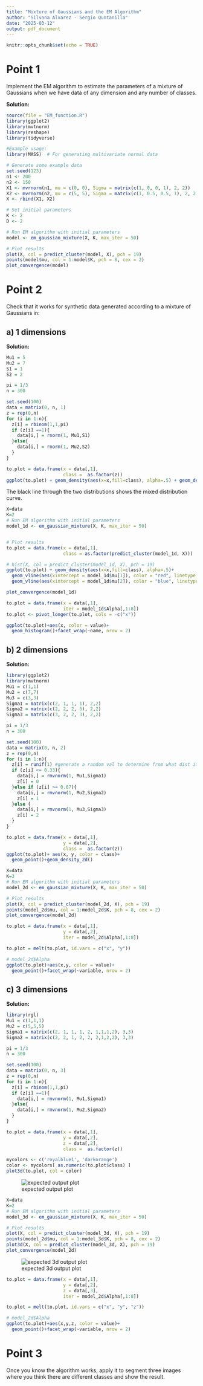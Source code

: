 ```yaml
---
title: "Mixture of Gaussians and the EM Algorithm"
author: "Silvana Alvarez - Sergio Quntanilla"
date: "2025-03-12"
output: pdf_document
---
```


```r
knitr::opts_chunk$set(echo = TRUE)
```

# Point 1

Implement the EM algorithm to estimate the parameters of a mixture of Gaussians when we have data of any dimension and any number of classes.

**Solution:**

```r
source(file = "EM_function.R")
library(ggplot2)
library(mvtnorm)
library(reshape)
library(tidyverse)
```

```r
#Example usage:
library(MASS)  # For generating multivariate normal data

# Generate some example data
set.seed(123)
n1 <- 200
n2 <- 150
X1 <- mvrnorm(n1, mu = c(0, 0), Sigma = matrix(c(1, 0, 0, 1), 2, 2))
X2 <- mvrnorm(n2, mu = c(5, 5), Sigma = matrix(c(1, 0.5, 0.5, 1), 2, 2))
X <- rbind(X1, X2)

# Set initial parameters
K <- 2
D <- 2

# Run EM algorithm with initial parameters
model <- em_gaussian_mixture(X, K, max_iter = 50)

# Plot results
plot(X, col = predict_cluster(model, X), pch = 19)
points(model$mu, col = 1:model$K, pch = 8, cex = 2)
plot_convergence(model)
```

# Point 2

Check that it works for synthetic data generated according to a mixture of Gaussians in:

## a) 1 dimensions

**Solution:**
```r
Mu1 = 5
Mu2 = 7
S1 = 1
S2 = 2

pi = 1/3
n = 300

set.seed(100)
data = matrix(0, n, 1)
z = rep(0,n)
for (i in 1:n){
  z[i] = rbinom(1,1,pi)
  if (z[i] ==1){
    data[i,] = rnorm(1, Mu1,S1)
  }else{
    data[i,] = rnorm(1, Mu2,S2)
  }
}

to.plot = data.frame(x = data[,1], 
                     class =  as.factor(z))
ggplot(to.plot) + geom_density(aes(x=x,fill=class), alpha=.5) + geom_density(aes(x=x))
```

The black line through the two distributions shows the mixed distribution curve.

```r
X=data
K=2
# Run EM algorithm with initial parameters
model_1d <- em_gaussian_mixture(X, K, max_iter = 50)


# Plot results
to.plot = data.frame(x = data[,1],
                     class = as.factor(predict_cluster(model_1d, X)))

# hist(X, col = predict_cluster(model_1d, X), pch = 19)
ggplot(to.plot) + geom_density(aes(x=x,fill=class), alpha=.5)+
  geom_vline(aes(xintercept = model_1d$mu[1]), color = "red", linetype = "dashed", size = 1)+
  geom_vline(aes(xintercept = model_1d$mu[2]), color = "blue", linetype = "dashed", size = 1)

plot_convergence(model_1d)

to.plot = data.frame(x = data[,1],
                     iter = model_1d$Alpha[,1:8])
to.plot <- pivot_longer(to.plot, cols = -c("x"))

ggplot(to.plot)+aes(x, color = value)+
  geom_histogram()+facet_wrap(~name, nrow = 2)

```



## b) 2 dimensions

**Solution:**

```r
library(ggplot2)
library(mvtnorm)
Mu1 = c(1,1)
Mu2 = c(7,7)
Mu3 = c(3,3)
Sigma1 = matrix(c(2, 1, 1, 1), 2,2)
Sigma2 = matrix(c(2, 2, 2, 5), 2,2)
Sigma3 = matrix(c(3, 2, 2, 3), 2,2)

pi = 1/3
n = 300

set.seed(100)
data = matrix(0, n, 2)
z = rep(0,n)
for (i in 1:n){
  z[i] = runif(1) #generate a random val to determine from what dist it comes
  if (z[i] <= 0.33){
    data[i,] = rmvnorm(1, Mu1,Sigma1)
    z[i] = 0
  }else if (z[i] >= 0.67){
    data[i,] = rmvnorm(1, Mu2,Sigma2)
    z[i] = 1
  }else {
    data[i,] = rmvnorm(1, Mu3,Sigma3)
    z[i] = 2
  }
}

to.plot = data.frame(x = data[,1], 
                     y = data[,2], 
                     class =  as.factor(z))
ggplot(to.plot)+ aes(x, y, color = class)+
  geom_point()+geom_density_2d()

```

```r
X=data
K=3
# Run EM algorithm with initial parameters
model_2d <- em_gaussian_mixture(X, K, max_iter = 50)

# Plot results
plot(X, col = predict_cluster(model_2d, X), pch = 19)
points(model_2d$mu, col = 1:model_2d$K, pch = 8, cex = 2)
plot_convergence(model_2d)
```


```r
to.plot = data.frame(x = data[,1],
                     y = data[,2],
                     iter = model_2d$Alpha[,1:8])

to.plot = melt(to.plot, id.vars = c("x", "y"))

# model_2d$Alpha
ggplot(to.plot)+aes(x,y, color = value)+
  geom_point()+facet_wrap(~variable, nrow = 2)
```




## c) 3 dimensions

**Solution:**
```r
library(rgl)
Mu1 = c(1,1,1)
Mu2 = c(5,5,5)
Sigma1 = matrix(c(2, 1, 1, 1, 2, 1,1,1,2), 3,3)
Sigma2 = matrix(c(2, 2, 1, 2, 2, 2,1,2,2), 3,3)

pi = 1/3
n = 300

set.seed(100)
data = matrix(0, n, 3)
z = rep(0,n)
for (i in 1:n){
  z[i] = rbinom(1,1,pi)
  if (z[i] ==1){
    data[i,] = rmvnorm(1, Mu1,Sigma1)
  }else{
    data[i,] = rmvnorm(1, Mu2,Sigma2)
  }
}

to.plot = data.frame(x = data[,1], 
                     y = data[,2], 
                     z = data[,2], 
                     class =  as.factor(z))

mycolors <- c('royalblue1', 'darkorange')
color <- mycolors[ as.numeric(to.plot$class) ]
plot3d(to.plot, col = color)
```


![expected output plot](3dplot.jpg)


```r
X=data
K=2
# Run EM algorithm with initial parameters
model_3d <- em_gaussian_mixture(X, K, max_iter = 50)

# Plot results
plot(X, col = predict_cluster(model_3d, X), pch = 19)
points(model_2d$mu, col = 1:model_3d$K, pch = 8, cex = 2)
plot3d(X, col = predict_cluster(model_3d, X), pch = 19)
plot_convergence(model_2d)
```

![expected 3d output plot](outplot.jpg)

```r
to.plot = data.frame(x = data[,1],
                     y = data[,2],
                     z = data[,3],
                     iter = model_2d$Alpha[,1:8])

to.plot = melt(to.plot, id.vars = c("x", "y", "z"))

# model_2d$Alpha
ggplot(to.plot)+aes(x,y,z, color = value)+
  geom_point()+facet_wrap(~variable, nrow = 2)
```


# Point 3

Once you know the algorithm works, apply it to segment three images where you think there are different classes and show the result.




